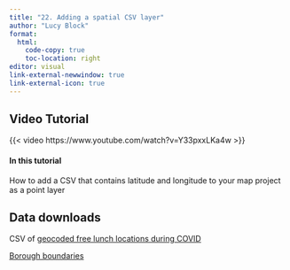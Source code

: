 ```yaml
---
title: "22. Adding a spatial CSV layer"
author: "Lucy Block"
format:
  html:
    code-copy: true
    toc-location: right
editor: visual
link-external-newwindow: true
link-external-icon: true
---
```


## Video Tutorial

{{< video https://www.youtube.com/watch?v=Y33pxxLKa4w >}}

#### In this tutorial

How to add a CSV that contains latitude and longitude to your map project as a point layer

## Data downloads

CSV of [geocoded free lunch locations during COVID](https://drive.google.com/file/d/1SN6rf4weuCCMVLuT7O4TcDZB9bZk9BzT/view)

[Borough boundaries](https://data.cityofnewyork.us/City-Government/Borough-Boundaries/tqmj-j8zm)
